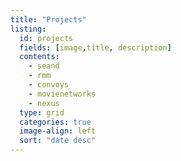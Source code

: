 ```yaml
---
title: "Projects"
listing:
  id: projects
  fields: [image,title, description]
  contents: 
    - seand
    - rmm
    - convoys
    - movienetworks
    - nexus
  type: grid
  categories: true
  image-align: left
  sort: "date desc"
---
```


